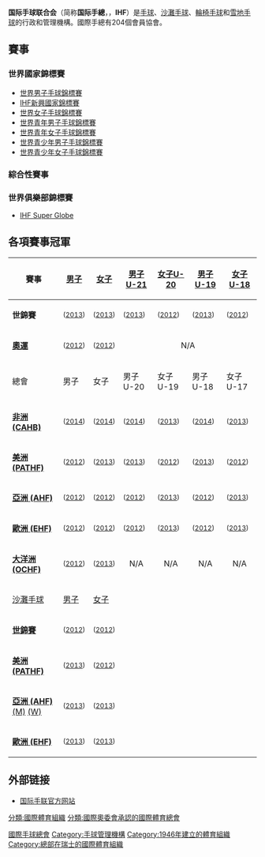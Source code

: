 {{Unreferenced |time=2009-06-03T14:22:45+00:00 }}
{{noteTA
|T=zh-hans:国际手球联合会; zh-tw:國際手球總會
|1=zh-hans:国际手球联合会; zh-tw:國際手球總會
}}
{{Infobox Organization
| name = 國際手球總會
| native_name = {{lang|en|International Handball Federation}}
| image = International Handball Federation logo.svg
| size = 150px
| caption = 總會標誌
| abbreviation = IHF
| formation = 1946年7月11日
| headquarter = {{CHE}}[[巴塞爾|巴塞爾]]
| type = [[體育組織|體育組織]]
| language     = [[英語|英語]]、[[法語|法語]]和[[德語|德語]]
|leader_title = 會長
|leader_name  = [[Hassan_Moustafa|Dr. Hassan Moustafa]] {{flagicon|EGY}}
|leader_title2 = 第一副會長
|leader_name2 = Mr. [[Miguel_Roca_Mas|Miguel Roca Mas]]  {{flagicon|ESP}}
|leader_title3 = 副會長
|leader_name3 = Mr. [[Bader_Al-Theyab|Bader Al-Theyab]] {{flagicon|KUW}} <br /> Mr. [[Mario_Moccia|Mario Moccia]] {{flagicon|ARG}} <br /> Mr. [[Jean_Brihault|Jean Brihault]] {{flagicon|FRA}} <br /> Dr. [[Mansourou_A._Aremou|Mansourou A. Aremou]] {{flagicon|BEN}}
| membership = 204個會員協會
| website = {{URL|https://www.ihf.info/}}
}}

'''国际手球联合会'''（简称'''国际手總'''，{{lang-en|International Handball Federation}}，'''IHF'''）是[[手球|手球]]、[[沙灘手球|沙灘手球]]、[[輪椅手球|輪椅手球]]和[[雪地手球|雪地手球]]的行政和管理機構。國際手總有204個會員協會。

== 賽事 ==
===世界國家錦標賽===
*[[世界男子手球錦標賽|世界男子手球錦標賽]]
*[[IHF新興國家錦標賽|IHF新興國家錦標賽]]
*[[世界女子手球錦標賽|世界女子手球錦標賽]]
*[[世界青年男子手球錦標賽|世界青年男子手球錦標賽]]
*[[世界青年女子手球錦標賽|世界青年女子手球錦標賽]]
*[[世界青少年男子手球錦標賽|世界青少年男子手球錦標賽]]
*[[世界青少年女子手球錦標賽|世界青少年女子手球錦標賽]]

===綜合性賽事===
{{further|夏季奧林匹克運動會手球比賽}}
{{further|奧林匹克青年運動會手球比賽}}
{{further|世界運動會沙灘手球比賽}}


===世界俱樂部錦標賽===
* [[IHF_Super_Globe|IHF Super Globe]]

==各項賽事冠軍==

{|class=wikitable
|-
!賽事 !! [[世界男子手球錦標賽|男子]] !! [[世界女子手球錦標賽|女子]] !! [[世界青年男子手球錦標賽|男子U-21]] !! [[世界青年女子手球錦標賽|女子U-20]] !! [[世界青少年男子手球錦標賽|男子U-19]] !! [[世界青少年女子手球錦標賽|女子U-18]]
|-
|'''世錦賽''' || {{hb|ESP}} <small>([[2013年世界男子手球錦標賽|2013]])</small> || {{hbw|BRA}} <small>([[2013年世界女子手球錦標賽|2013]])</small> || {{hbj|SWE}} <small>([[2013年世界青年男子手球錦標賽|2013]])</small> || {{hbwj|SWE}} <small>([[2012年世界青年女子手球錦標賽|2012]])</small> || {{hby|DEN}} <small>([[2013年世界青少年男子手球錦標賽|2013]])</small> || {{hbwy|DEN}} <small>([[2012年世界青少年女子手球錦標賽|2012]])</small>
|-
|'''[[夏季奧林匹克運動會手球比賽|奧運]]''' || {{hb|FRA}} <small>([[2012年夏季奧林匹克運動會男子手球比賽|2012]])</small> || {{hbw|NOR}} <small>([[2012年夏季奧林匹克運動會女子手球比賽|2012]])</small> ||colspan=4 align=center| N/A
|-
!總會 !! 男子 !! 女子 !! 男子U-20 !! 女子 U-19 !! 男子U-18 !! 女子U-17
|-
|'''[[非洲手球聯合會|非洲 (CAHB)]]''' || {{hb|ALG}} <small>([[2014年非洲男子手球錦標賽|2014]])</small> || {{hbw|TUN}} <small>([[2014年非洲女子手球錦標賽|2014]])</small> || {{hbj|EGY}} <small>([[2014年非洲青年男子手球錦標賽|2014]])</small> || {{hbwj|ANG}} <small>([[2013年非洲青年女子手球錦標賽|2013]])</small> || {{hby|EGY}} <small>([[2014年非洲青少年男子手球錦標賽|2014]])</small> || {{hbwy|ANG}} <small>([[2013年非洲青少年女子手球錦標賽|2013]])</small>
|-
|'''[[泛美手球總會|美洲 (PATHF)]]''' || {{hb|ARG}} <small>([[2012年泛美男子手球錦標賽|2012]])</small> || {{hbw|BRA}} <small>([[2013年泛美女子手球錦標賽|2013]])</small> || {{hbj|BRA}} <small>([[2013年泛美青年男子手球錦標賽|2013]])</small> || {{hbwj|BRA}} <small>([[2012年泛美青年女子手球錦標賽|2012]])</small> || {{hby|ARG}} <small>([[2013年泛美青少年男子手球錦標賽|2013]])</small> || {{hbwy|BRA}} <small>([[2012年泛美青少年女子手球錦標賽|2012]])</small>
|-
|'''[[亞洲手球總會|亞洲 (AHF)]]''' || {{hb|KOR}} <small>([[2012年亞洲男子手球錦標賽|2012]])</small> || {{hbw|KOR}} <small>([[2012年亞洲女子手球錦標賽|2012]])</small> || {{hbj|QAT}} <small>([[2012年亞洲青年男子手球錦標賽|2012]])</small> || {{hbwj|KOR}} <small>([[2013年亞洲青年女子手球錦標賽|2013]])</small> || {{hby|QAT}} <small>([[2012年亞洲青少年男子手球錦標賽|2012]])</small> || {{hbwy|KOR}} <small>([[2013年亞洲青少年女子手球錦標賽|2013]])</small>
|-
|'''[[歐洲手球聯盟|歐洲 (EHF)]]''' ||{{hb|DEN}} <small>([[2012年歐洲男子手球錦標賽|2012]])</small> || {{hbw|MNE}} <small>([[2012年歐洲女子手球錦標賽|2012]])</small> || {{hbj|ESP}} <small>([[2012年歐洲青年男子手球錦標賽|2012]])</small> || {{hbwj|RUS}} <small>([[2013年歐洲U19女子手球錦標賽|2013]])</small> || {{hby|GER}} <small>([[2012年歐洲U18男子手球錦標賽|2012]])</small> || {{hbwy|SWE}} <small>([[2013年歐洲青少年女子手球錦標賽|2013]])</small>
|-
|'''[[大洋洲手球總會|大洋洲 (OCHF)]]''' || {{hb|AUS}} <small>([[2012年大洋洲手球錦標賽|2012]])</small> || {{hbw|AUS}} <small>([[2013年大洋洲女子手球錦標賽|2013]])</small> || align=center|N/A || align=center|N/A || align=center|N/A || align=center|N/A

|colspan=7 bgcolor=gray|
|-
! [[沙灘手球|沙灘手球]] !! [[世界沙灘手球錦標賽|男子]] !! [[世界沙灘手球錦標賽|女子]] !!colspan=4|
|-
|'''[[世界沙灘手球錦標賽|世錦賽]]''' || {{bh|BRA}} <small>([[2012年世界沙灘手球錦標賽|2012]])</small> || {{bhw|BRA}} <small>([[2012年世界沙灘手球錦標賽|2012]])</small> ||colspan=4|
|-
|'''[[泛美沙灘手球錦標賽|美洲 (PATHF)]]''' || {{bh|BRA}} <small>([[2013年泛美男子沙灘手球錦標賽|2013]])</small> || {{bh|BRA}} <small>([[2012年泛美女子沙灘手球錦標賽|2012]])</small> ||colspan=4|
|-
|'''[[亞洲手球總會|亞洲 (AHF)]]''' [[亞洲男子沙灘手球錦標賽|(M)]] [[亞洲女子沙灘手球錦標賽|(W)]] || {{bh|QAT}} <small>([[2013年亞洲男子沙灘手球錦標賽|2013]])</small> || {{bh|THA}} <small>([[2013年亞洲女子沙灘手球錦標賽|2013]])</small> ||colspan=4|
|-
|'''[[歐洲沙灘手球錦標賽|歐洲 (EHF)]]''' || {{bh|CRO}} <small>([[2013年歐洲沙灘手球錦標賽|2013]])</small> || {{bh|HUN}} <small>([[2013年歐洲沙灘手球錦標賽|2013]])</small> ||colspan=4|
|}
==外部链接==
*[https://www.ihf.info/ 国际手联官方网站]{{Wayback|url=https://www.ihf.info/ |date=20080827162140 }}
{{國際手球}}
{{國際運動總會}}

[[Category:國際手球總會|]]
[[Category:手球管理機構|Category:手球管理機構]]
[[Category:1946年建立的體育組織|Category:1946年建立的體育組織]]
[[分類:國際體育組織|分類:國際體育組織]]
[[分類:國際奧委會承認的國際體育總會|分類:國際奧委會承認的國際體育總會]]
[[Category:總部在瑞士的國際體育組織|Category:總部在瑞士的國際體育組織]]